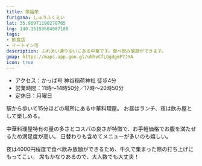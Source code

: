 ```yaml
---
title: 聚福栄
furigana: しゅうふくえい
lat: 35.96971190278765
lng: 140.15150604087188
tags:
- 飲食店
- イートイン可
description: ふれあい通り沿いにある中華です。食べ飲み放題ができます。
gmap: https://maps.app.goo.gl/uNhvCfLGgdgmP7JYA
icon: true
---
```


<LinkedImage
  basename="hamyu044/shoufukuei-sign"
/>

- アクセス：かっぱ号 神谷稲荷神社 徒歩4分
- 営業時間：11時～14時50分／17時～20時50分
- 定休日：月曜日

駅から歩いて15分ほどの場所にある中華料理屋。
お昼はランチ、夜は飲み屋として楽しめる。

中華料理屋特有の量の多さとコスパの良さが特徴で、お手軽価格でお腹を満たせるため満足度が高い。
日替わりも含めてメニューが多いのも嬉しい。

夜は4000円程度で食べ飲み放題ができるため、牛久で集まった際の打ち上げにもってこい。
席もかなりあるので、大人数でも大丈夫！

<LinkedImage
  basename="hamyu044/shoufukuei-menu"
/>

<LinkedImage
  basename="hamyu044/shoufukuei-menu_table"
/>

<LinkedImage
  basename="hamyu044/shoufukuei-menu_table2"
/>

<LinkedImage
  basename="nato_blooming/shoufukuei-karaage"
/>

<LinkedImage
  basename="nato_blooming/shoufukuei-karaage_party"
/>

<LinkedImage
  basename="mliella/shoufukuei-karaage_ebimayo"
/>

<LinkedImage
  basename="nato_blooming/shoufukuei-goma_dango"
/>
